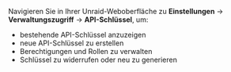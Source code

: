 Navigieren Sie in Ihrer Unraid-Weboberfläche zu **Einstellungen** → **Verwaltungszugriff** → **API-Schlüssel**, um:

- bestehende API-Schlüssel anzuzeigen
- neue API-Schlüssel zu erstellen
- Berechtigungen und Rollen zu verwalten
- Schlüssel zu widerrufen oder neu zu generieren
